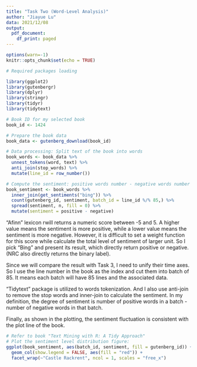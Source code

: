 ```yaml
---
title: "Task Two (Word-Level Analysis)"
author: "Jiayue Lu"
data: 2021/12/08
output:
  pdf_document:
    df_print: paged
---
```


```r
options(warn=-1)
knitr::opts_chunk$set(echo = TRUE)

# Required packages loading

library(ggplot2) 
library(gutenbergr)
library(dplyr)
library(stringr)
library(tidyr)
library(tidytext)
```

```r
# Book ID for my selected book
book_id <- 1424

# Prepare the book data
book_data <- gutenberg_download(book_id)
```

```r
# Data processing: Split text of the book into words
book_words <- book_data %>%
  unnest_tokens(word, text) %>%
  anti_join(stop_words) %>%
  mutate(line_id = row_number())
```

```r
# Compute the sentiment: positive words number - negative words number
book_sentiment <- book_words %>%
  inner_join(get_sentiments("bing")) %>%
  count(gutenberg_id, sentiment, batch_id = line_id %/% 85,) %>%
  spread(sentiment, n, fill = 0) %>%
  mutate(sentiment = positive - negative)
```


"Afinn" lexicon rwill returns a numeric score between -5 and 5. A higher value means the sentiment is more positive, while a lower value means the sentiment is more negative. However, it is difficult to set a weight function for this score while calculate the total level of sentiment of larger unit. So I pick "Bing" and present its result, which directly return positive or negative. (NRC also directly returns the binary label). 

Since we will compare the result with Task 3, I need to unify their time axes. So I use the line number in the book as the index and cut them into batch of 85. It means each batch will have 85 lines and the associated data. 

"Tidytext" package is utilized to words tokenization. And I also use anti-join to remove the stop words and inner-join to calculate the sentiment. In my definition, the degree of sentiment is number of positive words in a batch - number of negative words in that batch.

Finally, as shown in the plotting, the sentiment fluctuation is consistent with the plot line of the book.



```r
# Refer to book "Text Mining with R: A Tidy Approach"
# Plot the sentiment level distribution figure:
ggplot(book_sentiment, aes(batch_id, sentiment, fill = gutenberg_id)) +
  geom_col(show.legend = FALSE, aes(fill = "red")) +
  facet_wrap(~"Castle Rackrent", ncol = 1, scales = "free_x")
```

